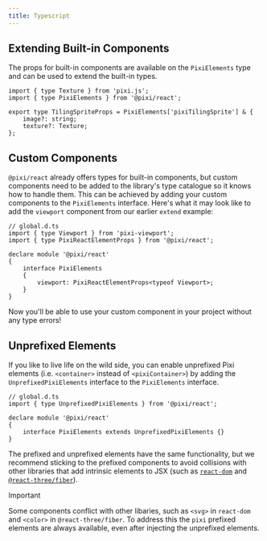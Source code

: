 ```yaml
---
title: Typescript
---
```


## Extending Built-in Components

The props for built-in components are available on the `PixiElements` type and can be used to extend the built-in types.

```tsx
import { type Texture } from 'pixi.js';
import { type PixiElements } from '@pixi/react';

export type TilingSpriteProps = PixiElements['pixiTilingSprite'] & {
    image?: string;
    texture?: Texture;
};
```

## Custom Components

`@pixi/react` already offers types for built-in components, but custom components need to be added to the library's type catalogue so it knows how to handle them. This can be achieved by adding your custom components to the `PixiElements` interface. Here's what it may look like to add the `viewport` component from our earlier `extend` example:

```tsx
// global.d.ts
import { type Viewport } from 'pixi-viewport';
import { type PixiReactElementProps } from '@pixi/react';

declare module '@pixi/react'
{
    interface PixiElements
    {
        viewport: PixiReactElementProps<typeof Viewport>;
    }
}
```

Now you'll be able to use your custom component in your project without any type errors!

## Unprefixed Elements

If you like to live life on the wild side, you can enable unprefixed Pixi elements (i.e. `<container>` instead of `<pixiContainer>`) by adding the `UnprefixedPixiElements` interface to the `PixiElements` interface.

```tsx
// global.d.ts
import { type UnprefixedPixiElements } from '@pixi/react';

declare module '@pixi/react'
{
    interface PixiElements extends UnprefixedPixiElements {}
}
```

The prefixed and unprefixed elements have the same functionality, but we recommend sticking to the prefixed components to avoid collisions with other libraries that add intrinsic elements to JSX (such as [`react-dom`][react-dom] and [`@react-three/fiber`][react-three-fiber]).

> [!IMPORTANT]
> Some components conflict with other libaries, such as `<svg>` in `react-dom` and `<color>` in `@react-three/fiber`. To address this the `pixi` prefixed elements are always available, even after injecting the unprefixed elements.

[react-dom]: https://www.npmjs.com/package/react-dom
[react-three-fiber]: https://www.npmjs.com/package/@react-three/fiber

